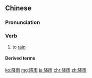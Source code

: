 ==Chinese==
{{zh-forms}}

===Pronunciation===
{{zh-pron
|m=jiàngyǔ
|c=gong3 jyu5
|h=pfs=kong-yí
|mn=kàng-ú
|cat=v
}}

===Verb===
{{zh-verb}}

# to [[rain]]

====Derived terms====
{{zh-der|降雨量}}

[[ko:降雨]]
[[mg:降雨]]
[[ja:降雨]]
[[chr:降雨]]
[[zh:降雨]]